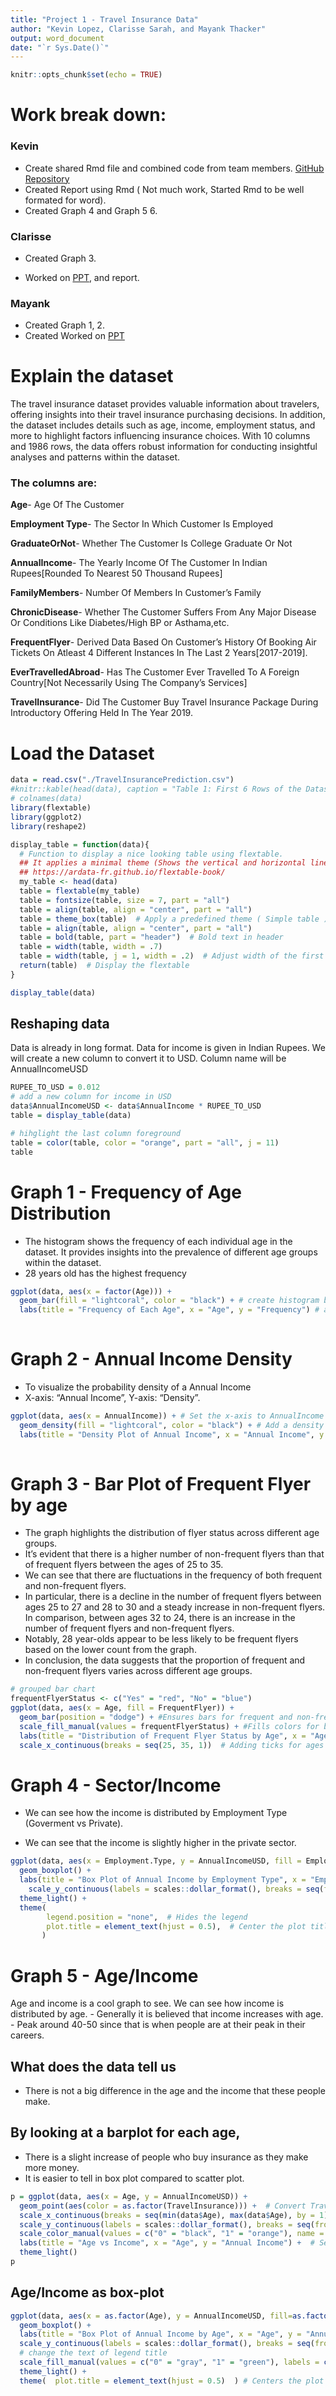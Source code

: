 ```yaml
---
title: "Project 1 - Travel Insurance Data"
author: "Kevin Lopez, Clarisse Sarah, and Mayank Thacker" 
output: word_document
date: "`r Sys.Date()`"
---
```


```r
knitr::opts_chunk$set(echo = TRUE)
```

# Work break down:

### Kevin

-   Create shared Rmd file and combined code from team members. [GitHub Repository](https://github.com/KevinDLopez/CECS450-Project1)
-   Created Report using Rmd ( Not much work, Started Rmd to be well formated for word).
-   Created Graph 4 and Graph 5 6.

### Clarisse

-   Created Graph 3.

-   Worked on [PPT](https://docs.google.com/presentation/d/1Rc63oOnZWbTFga_m7iyCOpVMNwukj7gsjbV8HFEq7xQ/edit?pli=1#slide=id.g25f6af9dd6_0_0), and report.

### Mayank

-   Created Graph 1, 2.
-   Created Worked on [PPT](https://docs.google.com/presentation/d/1Rc63oOnZWbTFga_m7iyCOpVMNwukj7gsjbV8HFEq7xQ/edit?pli=1#slide=id.g25f6af9dd6_0_0)

# Explain the dataset

The travel insurance dataset provides valuable information about travelers, offering insights into their travel insurance purchasing decisions. In addition, the dataset includes details such as age, income, employment status, and more to highlight factors influencing insurance choices. With 10 columns and 1986 rows, the data offers robust information for conducting insightful analyses and patterns within the dataset. 

### The columns are:

**Age**- Age Of The Customer

**Employment Type**- The Sector In Which Customer Is Employed

**GraduateOrNot**- Whether The Customer Is College Graduate Or Not

**AnnualIncome**- The Yearly Income Of The Customer In Indian Rupees[Rounded To Nearest 50 Thousand Rupees]

**FamilyMembers**- Number Of Members In Customer's Family

**ChronicDisease**- Whether The Customer Suffers From Any Major Disease Or Conditions Like Diabetes/High BP or Asthama,etc.

**FrequentFlyer**- Derived Data Based On Customer's History Of Booking Air Tickets On Atleast 4 Different Instances In The Last 2 Years[2017-2019].

**EverTravelledAbroad**- Has The Customer Ever Travelled To A Foreign Country[Not Necessarily Using The Company's Services]

**TravelInsurance**- Did The Customer Buy Travel Insurance Package During Introductory Offering Held In The Year 2019.

# Load the Dataset

```r
data = read.csv("./TravelInsurancePrediction.csv")
#knitr::kable(head(data), caption = "Table 1: First 6 Rows of the Dataset")
# colnames(data)
library(flextable)
library(ggplot2)
library(reshape2)

display_table = function(data){
  # Function to display a nice looking table using flextable. 
  ## It applies a minimal theme (Shows the vertical and horizontal lines of the table).
  ## https://ardata-fr.github.io/flextable-book/
  my_table <- head(data)  
  table = flextable(my_table)
  table = fontsize(table, size = 7, part = "all")
  table = align(table, align = "center", part = "all")
  table = theme_box(table)  # Apply a predefined theme ( Simple table )
  table = align(table, align = "center", part = "all")
  table = bold(table, part = "header")  # Bold text in header
  table = width(table, width = .7)
  table = width(table, j = 1, width = .2)  # Adjust width of the first column
  return(table)  # Display the flextable
}

display_table(data)


```

## Reshaping data

Data is already in long format. Data for income is given in Indian Rupees. We will create a new column to convert it to USD. Column name will be AnnualIncomeUSD

```r
RUPEE_TO_USD = 0.012
# add a new column for income in USD
data$AnnualIncomeUSD <- data$AnnualIncome * RUPEE_TO_USD
table = display_table(data)

# hihglight the last column foreground
table = color(table, color = "orange", part = "all", j = 11)
table

```


# Graph 1 - Frequency of Age Distribution
- The histogram shows the frequency of each individual age in the dataset.  It provides insights into the prevalence of different age groups within the dataset.
- 28 years old has the highest frequency
```r

ggplot(data, aes(x = factor(Age))) +
  geom_bar(fill = "lightcoral", color = "black") + # create histogram based on Age. 
  labs(title = "Frequency of Each Age", x = "Age", y = "Frequency") # add title and labels for x,y axis
  
```


# Graph 2 - Annual Income Density
- To visualize the probability density of a Annual Income 
- X-axis: "Annual Income", Y-axis: "Density". 

```r
ggplot(data, aes(x = AnnualIncome)) + # Set the x-axis to AnnualIncome
  geom_density(fill = "lightcoral", color = "black") + # Add a density layer with lightcoral fill and black border
  labs(title = "Density Plot of Annual Income", x = "Annual Income", y = "Density") # Add title and axis labels
  
```

# Graph 3 - Bar Plot of Frequent Flyer by age

- The graph highlights the distribution of flyer status across different age groups. 
- It’s evident that there is a higher number of non-frequent flyers than that of frequent flyers between the ages of 25 to 35. 
- We can see that there are fluctuations in the frequency of both frequent and non-frequent flyers. 
- In particular, there is a decline in the number of frequent flyers between ages 25 to 27 and 28 to 30 and a steady increase in non-frequent flyers. In comparison, between ages 32 to 24, there is an increase in the number of frequent flyers and non-frequent flyers. 
- Notably, 28 year-olds appear to be less likely to be frequent flyers based on the lower count from the graph. 
- In conclusion, the data suggests that the proportion of frequent and non-frequent flyers varies across different age groups.

```r
# grouped bar chart
frequentFlyerStatus <- c("Yes" = "red", "No" = "blue") 
ggplot(data, aes(x = Age, fill = FrequentFlyer)) + 
  geom_bar(position = "dodge") + #Ensures bars for frequent and non-frequent flyers are side by side
  scale_fill_manual(values = frequentFlyerStatus) + #Fills colors for both flyer status values
  labs(title = "Distribution of Frequent Flyer Status by Age", x = "Age", y = "Count") +
  scale_x_continuous(breaks = seq(25, 35, 1))  # Adding ticks for ages 25 to 35
```

# Graph 4 - Sector/Income

-   We can see how the income is distributed by Employment Type (Goverment vs Private).

-   We can see that the income is slightly higher in the private sector.

```r
ggplot(data, aes(x = Employment.Type, y = AnnualIncomeUSD, fill = Employment.Type)) +
  geom_boxplot() +
  labs(title = "Box Plot of Annual Income by Employment Type", x = "Employment Type", y = "Annual Income") + # Sets the title and label for x,y axis
    scale_y_continuous(labels = scales::dollar_format(), breaks = seq(from = min(data$AnnualIncomeUSD), to = max(data$AnnualIncomeUSD), by = 2000)) +  # Formats the y-axis labels as dollars and sets breaks
  theme_light() +  
  theme( 
        legend.position = "none",  # Hides the legend 
        plot.title = element_text(hjust = 0.5),  # Center the plot title
       )  

```

# Graph 5 - Age/Income

Age and income is a cool graph to see. We can see how income is distributed by age. - Generally it is believed that income increases with age. - Peak around 40-50 since that is when people are at their peak in their careers.

## What does the data tell us

-   There is not a big difference in the age and the income that these people make.

## By looking at a barplot for each age,

-   There is a slight increase of people who buy insurance as they make more money.
-   It is easier to tell in box plot compared to scatter plot.

```r

p = ggplot(data, aes(x = Age, y = AnnualIncomeUSD)) +
  geom_point(aes(color = as.factor(TravelInsurance))) +  # Convert TravelInsurance to a factor for  color mapping
  scale_x_continuous(breaks = seq(min(data$Age), max(data$Age), by = 1)) +  # Sets the x-axis breaks to increment by 1 (Age) 
  scale_y_continuous(labels = scales::dollar_format(), breaks = seq(from = min(data$AnnualIncomeUSD), to = max(data$AnnualIncomeUSD), by = 2000)) +  # Formats the y-axis labels as dollars and increment by 2k 
  scale_color_manual(values = c("0" = "black", "1" = "orange"), name = "Travel Insurance", labels=c("No ", "Yes")) +  # Sets custom colors for TravelInsurance and customizes legend title
  labs(title = "Age vs Income", x = "Age", y = "Annual Income") +  # Sets the title and label for x,y axis 
  theme_light()
p 
```

## Age/Income as box-plot

```r
ggplot(data, aes(x = as.factor(Age), y = AnnualIncomeUSD, fill=as.factor(TravelInsurance)  )) + # Plot Age ( min-max) vs AnnualIncomeUSD with fill color as TravelInsurance
  geom_boxplot() +
  labs(title = "Box Plot of Annual Income by Age", x = "Age", y = "Annual Income", fill = "Travel\nInsurance" ) + # Sets the title and label for x,y axis and legend title
  scale_y_continuous(labels = scales::dollar_format(), breaks = seq(from = min(data$AnnualIncomeUSD), to = max(data$AnnualIncomeUSD), by = 2000)) + # Formats the y-axis labels as dollars and increase by 2k 
  # change the text of legend title 
  scale_fill_manual(values = c("0" = "gray", "1" = "green"), labels = c("No", "Yes")) +  # Sets custom colors and labels for the legend
  theme_light() +  
  theme(  plot.title = element_text(hjust = 0.5)  ) # Centers the plot title
```
